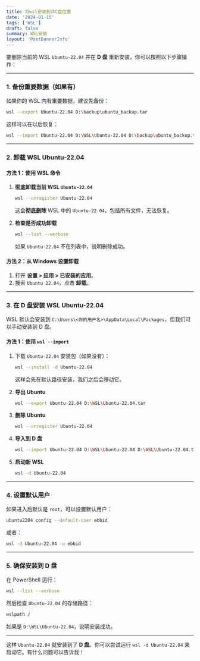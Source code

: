 ```yaml
---
title: 将wsl安装到非C盘位置
date: '2024-01-15'
tags: ['WSL']
draft: false
summary: WSL安装
layout: 'PostBannerInfo'
---
```


要删除当前的 WSL `Ubuntu-22.04` 并在 **D 盘** 重新安装，你可以按照以下步骤操作：

---

### **1. 备份重要数据（如果有）**

如果你的 WSL 内有重要数据，建议先备份：

```sh
wsl --export Ubuntu-22.04 D:\backup\ubuntu_backup.tar
```

这样可以在以后恢复：

```sh
wsl --import Ubuntu-22.04 D:\WSL\Ubuntu-22.04 D:\backup\ubuntu_backup.tar
```

---

### **2. 卸载 WSL Ubuntu-22.04**

#### **方法 1：使用 WSL 命令**

1. **彻底卸载当前 WSL `Ubuntu-22.04`**

   ```sh
   wsl --unregister Ubuntu-22.04
   ```

   这会**彻底删除** WSL 中的 `Ubuntu-22.04`，包括所有文件，无法恢复。

2. **检查是否成功卸载**
   ```sh
   wsl --list --verbose
   ```
   如果 `Ubuntu-22.04` 不在列表中，说明删除成功。

#### **方法 2：从 Windows 设置卸载**

1. 打开 **设置 > 应用 > 已安装的应用**。
2. 搜索 `Ubuntu 22.04`，点击 **卸载**。

---

### **3. 在 D 盘安装 WSL Ubuntu-22.04**

WSL 默认会安装到 `C:\Users\<你的用户名>\AppData\Local\Packages`，但我们可以手动安装到 D 盘。

#### **方法 1：使用 `wsl --import`**

1. 下载 `Ubuntu-22.04` 安装包（如果没有）：

   ```sh
   wsl --install -d Ubuntu-22.04
   ```

   这样会先在默认路径安装，我们之后会移动它。

2. **导出 Ubuntu**

   ```sh
   wsl --export Ubuntu-22.04 D:\WSL\Ubuntu-22.04.tar
   ```

3. **删除 Ubuntu**

   ```sh
   wsl --unregister Ubuntu-22.04
   ```

4. **导入到 D 盘**

   ```sh
   wsl --import Ubuntu-22.04 D:\WSL\Ubuntu-22.04 D:\WSL\Ubuntu-22.04.tar
   ```

5. **启动新 WSL**
   ```sh
   wsl -d Ubuntu-22.04
   ```

---

### **4. 设置默认用户**

如果进入后默认是 `root`，可以设置默认用户：

```sh
ubuntu2204 config --default-user ebbid
```

或者：

```sh
wsl -d Ubuntu-22.04 -u ebbid
```

---

### **5. 确保安装到 D 盘**

在 PowerShell 运行：

```sh
wsl --list --verbose
```

然后检查 `Ubuntu-22.04` 的存储路径：

```sh
wslpath /
```

如果是 `D:\WSL\Ubuntu-22.04`，说明安装成功。

---

这样 `Ubuntu-22.04` 就安装到了 **D 盘**。你可以尝试运行 `wsl -d Ubuntu-22.04` 来启动它。有什么问题可以告诉我！
